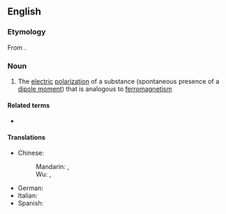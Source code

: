 ==English==
{{wikipedia}}

===Etymology===
From {{af|en|ferro-|electricity}}.

===Noun===
{{en-noun|-}}

# {{lb|en|physics}} The [[electric]] [[polarization]] of a substance (spontaneous presence of a [[dipole moment]]) that is analogous to [[ferromagnetism]]

====Related terms====
* {{l|en|ferroelectric}}

====Translations====
{{trans-top|electric polarization}}
* Chinese:
*: Mandarin: {{t+|cmn|鐵電性|sc=Hani}}, {{t+|cmn|铁电性|tr=tiědiànxìng|sc=Hani}}
*: Wu: {{t|wuu|鐵電性|sc=Hani}}, {{t|wuu|铁电性|tr=thih7 di6 shin5|sc=Hani}}
{{trans-mid}}
* German: {{t|de|Ferroelektrizität|f}}
* Italian: {{t+|it|ferroelettricità|f}}
* Spanish: {{t|es|ferroelectricidad|f}}
{{trans-bottom}}